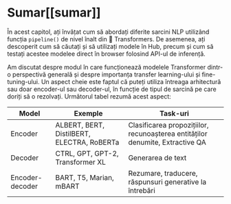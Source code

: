 # Sumar[[sumar]]

<CourseFloatingBanner
    chapter={1}
    classNames="absolute z-10 right-0 top-0"
/>

În acest capitol, ați învățat cum să abordați diferite sarcini NLP utilizând funcția `pipeline()` de nivel înalt din 🤗 Transformers. De asemenea, ați descoperit cum să căutați și să utilizați modele în Hub, precum și cum să testați acestee modelee direct în browser folosind API-ul de inferență.

Am discutat despre modul în care funcționează modelele Transformer dintr-o perspectivă generală și despre importanța transfer learning-ului și fine-tuning-ului. Un aspect cheie este faptul că puteți utiliza întreaga arhitectură sau doar encoder-ul sau decoder-ul, în funcție de tipul de sarcină pe care doriți să o rezolvați. Următorul tabel rezumă acest aspect:

| Model           | Exemple                                    | Task-uri                                                                           |
|-----------------|--------------------------------------------|----------------------------------------------------------------------------------|
| Encoder         | ALBERT, BERT, DistilBERT, ELECTRA, RoBERTa | Clasificarea propozițiilor, recunoașterea entităților denumite, Extractive QA    |
| Decoder         | CTRL, GPT, GPT-2, Transformer XL           | Generarea de text                                                                |
| Encoder-decoder | BART, T5, Marian, mBART                    | Rezumare, traducere, răspunsuri generative la întrebări                          |
